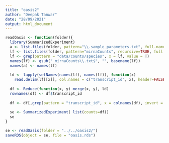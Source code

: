 ```yaml
---
title: "oasis2"
author: "Deepak Tanwar"
date: "28/09/2021"
output: html_document
---
```



```r
readOasis <- function(folder){
  library(SummarizedExperiment)
  a <- list.files(folder, pattern="\\.sample_parameters.txt", full.names=TRUE, recursive = T)
  lf <- list.files(folder, pattern="mirnaCounts", recursive=TRUE, full.names=TRUE)
  lf <- grep(pattern = "data/counts/species", x = lf, value = T)
  names(lf) <- gsub("_mirnaCounts\\.txt$", "", basename(lf))
  names(a) <- names(lf)
  
  ld <- lapply(setNames(names(lf), names(lf)), function(x)
    read.delim(lf[[x]], col.names = c("transcript_id", x), header=FALSE))
  
  df <- Reduce(function(x, y) merge(x, y), ld)
  rownames(df) <- df$transcript_id
  
  df <- df[,grep(pattern = "transcript_id", x = colnames(df), invert = T)]
  
  se <- SummarizedExperiment( list(counts=df))
  se
}
```

```r
se <- readOasis(folder = "../../oasis2/")
saveRDS(object = se, file = "oasis.rds")
```
